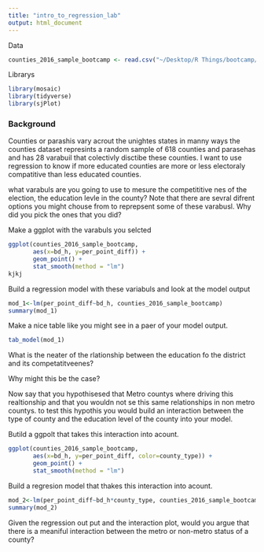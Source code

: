```yaml
---
title: "intro_to_regression_lab"
output: html_document
---
```



Data
```r
counties_2016_sample_bootcamp <- read.csv("~/Desktop/R Things/bootcamp/day_3/counties_2016_sample_bootcamp")
```


Librarys
```r
library(mosaic)
library(tidyverse)
library(sjPlot)
```

### Background

Counties or parashis vary acrout the unightes states in manny ways the counties dataset represints a random sample of 618 counties and parasehas and has 28 varabuil that colectivly disctibe these counties. I want to use regression to know if more educated counties are more or less electoraly compatitive than less educated counties.

what varabuls are you going to use to mesure the competititive nes of the election, the education levle in the county? Note that there are sevral difrent options you might chouse from to reprepsent some of these varabusl. Why did you pick the ones that you did? 


Make a ggplot with the varabuls you selcted

```r
ggplot(counties_2016_sample_bootcamp,
       aes(x=bd_h, y=per_point_diff)) +
       geom_point() +
       stat_smooth(method = "lm")
kjkj
```



Build a regression model with these variabuls and look at the model output

```r
mod_1<-lm(per_point_diff~bd_h, counties_2016_sample_bootcamp)
summary(mod_1)
```

Make a nice table like you might see in a paer of your model output.
```r
tab_model(mod_1)
```

What is the neater of the rlationship between the education fo the district and its competatitveenes?

Why might this be the case?




Now say that you hypothisesed that Metro countys where driving this realtionship and that you wouldn not se this same relationships in non metro countys. to test this hypothis you would build an interaction between the type of county and the education level of the county into your model.

Butild a ggpolt that takes this interaction into acount.

```r
ggplot(counties_2016_sample_bootcamp,
       aes(x=bd_h, y=per_point_diff, color=county_type)) +
       geom_point() +
       stat_smooth(method = "lm")
```
Build a regresion model that thakes this interaction into acount.

```r
mod_2<-lm(per_point_diff~bd_h*county_type, counties_2016_sample_bootcamp)
summary(mod_2)
```

Given the regression out put and the interaction plot, would you argue that there is a meaniful interaction between the metro or non-metro status of a county?

